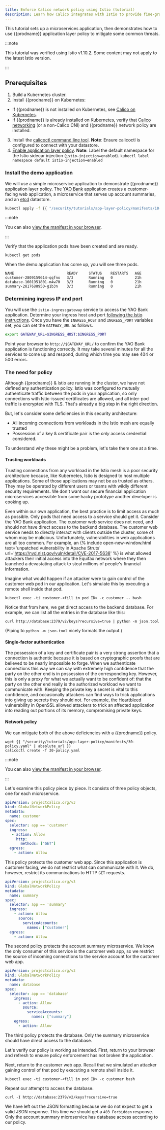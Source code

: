 ```yaml
---
title: Enforce Calico network policy using Istio (tutorial)
description: Learn how Calico integrates with Istio to provide fine-grained access control using Calico network policies enforced within the service mesh and network layer.
---
```


This tutorial sets up a microservices application, then demonstrates how to use {{prodname}} application layer policy to mitigate some common threats.

:::note

This tutorial was verified using Istio v1.10.2. Some content may not apply to the latest Istio version.

:::

## Prerequisites

1. Build a Kubernetes cluster.
2. Install {{prodname}} on Kubernetes:
  - If {{prodname}} is not installed on Kubernetes, see [Calico on Kubernetes](../../getting-started/kubernetes/quickstart.mdx).
  - If {{prodname}} is already installed on Kubernetes, verify that [Calico networking](../../networking/index.mdx) (or a non-Calico CNI) and {{prodname}} network policy are installed.
3. Install the [calicoctl command line tool](../../maintenance/clis/calicoctl/install.mdx).
  **Note**: Ensure calicoctl is configured to connect with your datastore.
4. [Enable application layer policy](/security/app-layer-policy).
  **Note**: Label the default namespace for the Istio sidecar injection (`istio-injection=enabled`).
  `kubectl label namespace default istio-injection=enabled`

### Install the demo application

We will use a simple microservice application to demonstrate {{prodname}}
application layer policy.  The [YAO Bank](https://github.com/projectcalico/yaobank) application creates a
customer-facing web application, a microservice that serves up account
summaries, and an [etcd](https://github.com/coreos/etcd) datastore.

```bash
kubectl apply -f {{ "/security/tutorials/app-layer-policy/manifests/10-yaobank.yaml" | absolute_url }}
```

:::note

You can also
[view the manifest in your browser](manifests/10-yaobank.yaml).

:::

Verify that the application pods have been created and are ready.

    kubectl get pods

When the demo application has come up, you will see three pods.

```
NAME                        READY     STATUS    RESTARTS   AGE
customer-2809159614-qqfnx   3/3       Running   0          21h
database-1601951801-m4w70   3/3       Running   0          21h
summary-2817688950-g1b3n    3/3       Running   0          21h
```


### Determining ingress IP and port

You will use the `istio-ingressgateway` service to access the YAO Bank
application. Determine your ingress host and port [following the Istio instructions](https://istio.io/docs/tasks/traffic-management/ingress/ingress-control/#determining-the-ingress-ip-and-ports). Once you have the `INGRESS_HOST` and `INGRESS_PORT` variables set, you can
set the `GATEWAY_URL` as follows.

```bash
export GATEWAY_URL=$INGRESS_HOST:$INGRESS_PORT
```

Point your browser to `http://$GATEWAY_URL/` to confirm the YAO Bank application is functioning
correctly.  It may take several minutes for all the services to come up and respond, during which
time you may see 404 or 500 errors.

### The need for policy

Although {{prodname}} & Istio are running in the cluster, we have not defined any authentication
policy. Istio was configured to mutually authenticate traffic between the pods in your application,
so only connections with Istio-issued certificates are allowed, and all inter-pod traffic is encrypted with TLS.  That's already a big step in the right direction.

But, let's consider some deficiencies in this security architecture:

 * All incoming connections from workloads in the Istio mesh are equally trusted
 * Possession of a key & certificate pair is the *only* access credential considered.

To understand why these might be a problem, let's take them one at a time.

#### Trusting workloads

Trusting connections from any workload in the Istio mesh is a poor security architecture because,
like Kubernetes, Istio is designed to host multiple applications.  Some of those applications may
not be as trusted as others.  They may be operated by different users or teams with wildly different
security requirements.  We don't want our secure financial application microservices accessible from
some hacky prototype another developer is cooking up.

Even within our own application, the best practice is to limit access as much
as possible.  Only pods that need access to a service should get it.  Consider
the YAO Bank application.  The customer web service does not need, and should
not have direct access to the backend database.  The customer web service needs
to directly interact with clients outside the cluster, some of whom may be
malicious.  Unfortunately, vulnerabilities in web applications are all too
common.  For example, an {% include open-new-window.html text='unpatched
vulnerability in Apache Struts'
url='https://nvd.nist.gov/vuln/detail/CVE-2017-5638' %} is what allowed
attackers their initial access into the Equifax network where they then
launched a devastating attack to steal millions of people's financial
information.

Imagine what would happen if an attacker were to gain control of the customer web pod in our
application. Let's simulate this by executing a remote shell inside that pod.

    kubectl exec -ti customer-<fill in pod ID> -c customer -- bash

Notice that from here, we get direct access to the backend database.  For example, we can list all the entries in the database like this:

    curl http://database:2379/v2/keys?recursive=true | python -m json.tool

(Piping to `python -m json.tool` nicely formats the output.)

#### Single-factor authentication

The possession of a key and certificate pair is a very strong assertion that a
connection is authentic because it is based on cryptographic proofs that are
believed to be nearly impossible to forge.  When we authenticate connections
this way we can say with extremely high confidence that the party on the other
end is in possession of the corresponding key. However, this is only a proxy
for what we actually want to be confident of: that the party on the other end
really is the authorized workload we want to communicate with.  Keeping the
private key a secret is vital to this confidence, and occasionally attackers
can find ways to trick applications into giving up secrets they should not.
For example, the [Heartbleed](http://heartbleed.com) vulnerability in OpenSSL allowed attackers to
trick an affected application into reading out portions of its memory,
compromising private keys.

#### Network policy

We can mitigate both of the above deficiencies with a {{prodname}} policy.

    wget {{ "/security/tutorials/app-layer-policy/manifests/30-policy.yaml" | absolute_url }}
    calicoctl create -f 30-policy.yaml

:::note

You can also
[view the manifest in your browser](manifests/30-policy.yaml).

:::

Let's examine this policy piece by piece.  It consists of three policy objects, one for each
microservice.

```yaml
apiVersion: projectcalico.org/v3
kind: GlobalNetworkPolicy
metadata:
  name: customer
spec:
  selector: app == 'customer'
  ingress:
   - action: Allow
     http:
       methods: ["GET"]
  egress:
    - action: Allow
```


This policy protects the customer web app.  Since this application is customer facing, we do not
restrict what can communicate with it.  We do, however, restrict its communications to HTTP `GET`
requests.

```yaml
apiVersion: projectcalico.org/v3
kind: GlobalNetworkPolicy
metadata:
  name: summary
spec:
  selector: app == 'summary'
  ingress:
    - action: Allow
      source:
        serviceAccounts:
          names: ["customer"]
  egress:
    - action: Allow
```


The second policy protects the account summary microservice.  We know the only consumer of this
service is the customer web app, so we restrict the source of incoming connections to the service
account for the customer web app.

```yaml
apiVersion: projectcalico.org/v3
kind: GlobalNetworkPolicy
metadata:
  name: database
spec:
  selector: app == 'database'
    ingress:
      - action: Allow
        source:
          serviceAccounts:
            names: ["summary"]
    egress:
      - action: Allow
```


The third policy protects the database.  Only the summary microservice should have direct access to
the database.

Let's verify our policy is working as intended.  First, return to your browser and refresh to
ensure policy enforcement has not broken the application.

Next, return to the customer web app.  Recall that we simulated an attacker gaining control of that
pod by executing a remote shell inside it.

    kubectl exec -ti customer-<fill in pod ID> -c customer bash

Repeat our attempt to access the database.

    curl -I http://database:2379/v2/keys?recursive=true

We have left out the JSON formatting because we do not expect to get a valid JSON response. This
time we should get a `403 Forbidden` response.  Only the account summary microservice has database
access according to our policy.
